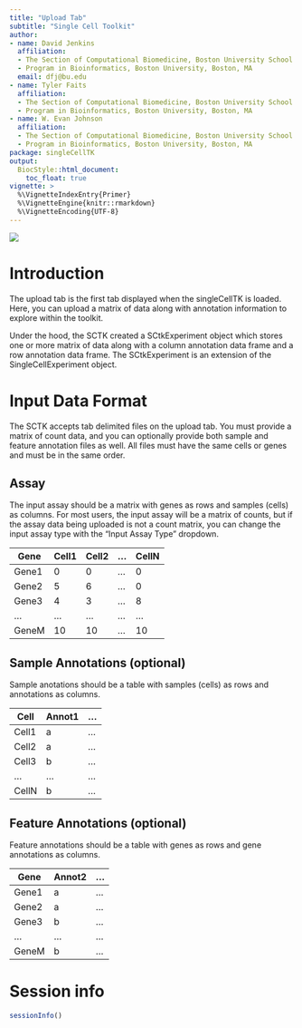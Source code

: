 ```yaml
---
title: "Upload Tab"
subtitle: "Single Cell Toolkit"
author:
- name: David Jenkins
  affiliation: 
  - The Section of Computational Biomedicine, Boston University School of Medicine, Boston, MA
  - Program in Bioinformatics, Boston University, Boston, MA
  email: dfj@bu.edu
- name: Tyler Faits
  affiliation: 
  - The Section of Computational Biomedicine, Boston University School of Medicine, Boston, MA
  - Program in Bioinformatics, Boston University, Boston, MA
- name: W. Evan Johnson
  affiliation: 
  - The Section of Computational Biomedicine, Boston University School of Medicine, Boston, MA
  - Program in Bioinformatics, Boston University, Boston, MA
package: singleCellTK
output: 
  BiocStyle::html_document:
    toc_float: true
vignette: >
  %\VignetteIndexEntry{Primer}
  %\VignetteEngine{knitr::rmarkdown}
  %\VignetteEncoding{UTF-8}
---
```


![](img/upload_01.png)

# Introduction

The upload tab is the first tab displayed when the singleCellTK is loaded. Here,
you can upload a matrix of data along with annotation information to explore
within the toolkit.

Under the hood, the SCTK created a SCtkExperiment object which stores one or
more matrix of data along with a column annotation data frame and a row
annotation data frame. The SCtkExperiment is an extension of the
SingleCellExperiment object.

# Input Data Format

The SCTK accepts tab delimited files on the upload tab. You must provide a
matrix of count data, and you can optionally provide both sample and feature
annotation files as well. All files must have the same cells or genes and must
be in the same order.

## Assay

The input assay should be a matrix with genes as rows and samples (cells) as
columns. For most users, the input assay will be a matrix of counts, but if the
assay data being uploaded is not a count matrix, you can change the input assay
type with the "Input Assay Type" dropdown.

| Gene  | Cell1 | Cell2 | ... | CellN |
|-------|-------|-------|-----|-------|
| Gene1 | 0     | 0     | ... | 0     |
| Gene2 | 5     | 6     | ... | 0     |
| Gene3 | 4     | 3     | ... | 8     |
| ...   | ...   | ...   | ... | ...   |
| GeneM | 10    | 10    | ... | 10    |

## Sample Annotations (optional)

Sample anotations should be a table with samples (cells) as rows and annotations
as columns.

| Cell  | Annot1 |  ... |
|-------|--------|------|
| Cell1 | a      |  ... |
| Cell2 | a      |  ... |
| Cell3 | b      |  ... |
| ...   | ...    |  ... |
| CellN | b      |  ... |

## Feature Annotations (optional)

Feature annotations should be a table with genes as rows and gene annotations
as columns.

| Gene  | Annot2 |  ... |
|-------|--------|------|
| Gene1 | a      |  ... |
| Gene2 | a      |  ... |
| Gene3 | b      |  ... |
| ...   | ...    |  ... |
| GeneM | b      |  ... |

# Session info {.unnumbered}

```r
sessionInfo()
```
